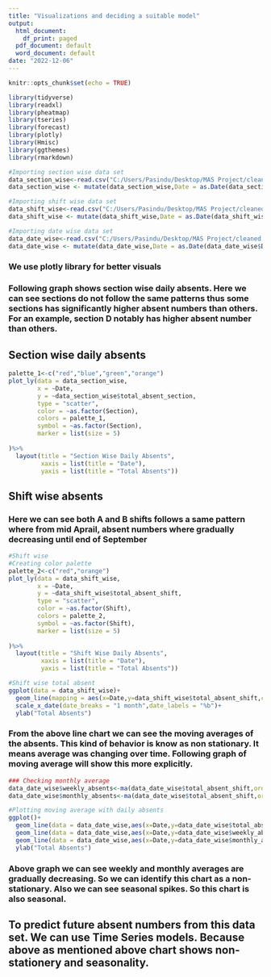 ```yaml
---
title: "Visualizations and deciding a suitable model"
output:
  html_document:
    df_print: paged
  pdf_document: default
  word_document: default
date: "2022-12-06"
---
```


```r
knitr::opts_chunk$set(echo = TRUE)
```

```r
library(tidyverse)
library(readxl)
library(pheatmap)
library(tseries)
library(forecast)
library(plotly)
library(Hmisc)
library(ggthemes)
library(rmarkdown)

```

```r
#Importing section wise data set
data_section_wise<-read.csv("C:/Users/Pasindu/Desktop/MAS Project/cleaned section wise data set with daily total absents for a section.csv")
data_section_wise <- mutate(data_section_wise,Date = as.Date(data_section_wise$Date,format = "%Y-%m-%d"))

#Importing shift wise data set
data_shift_wise<-read.csv("C:/Users/Pasindu/Desktop/MAS Project/cleaned data grouped by date and shift with column of sum of shift.csv")
data_shift_wise <- mutate(data_shift_wise,Date = as.Date(data_shift_wise$Date,format = "%Y-%m-%d"))

#Importing date wise data set
data_date_wise<-read.csv("C:/Users/Pasindu/Desktop/MAS Project/cleaned data grouped by date with column total absent.csv")
data_date_wise <- mutate(data_date_wise,Date = as.Date(data_date_wise$Date,format = "%Y-%m-%d"))
```

### We use plotly library for better visuals

### Following graph shows section wise daily absents. Here we can see sections do not follow the same patterns thus some sections has significantly higher absent numbers than others. For an example, section D notably has higher absent number than others.

## Section wise daily absents

```r
palette_1<-c("red","blue","green","orange")
plot_ly(data = data_section_wise,
        x = ~Date,
        y = ~data_section_wise$total_absent_section,
        type = "scatter",
        color = ~as.factor(Section),
        colors = palette_1,
        symbol = ~as.factor(Section),
        marker = list(size = 5)
        
)%>%
  layout(title = "Section Wise Daily Absents",
         xaxis = list(title = "Date"),
         yaxis = list(title = "Total Absents"))
```

## Shift wise absents

### Here we can see both A and B shifts follows a same pattern where from mid Aprail, absent numbers where gradually decreasing until end of September

```r
#Shift wise
#Creating color palette
palette_2<-c("red","orange")
plot_ly(data = data_shift_wise,
        x = ~Date,
        y = ~data_shift_wise$total_absent_shift,
        type = "scatter",
        color = ~as.factor(Shift),
        colors = palette_2,
        symbol = ~as.factor(Shift),
        marker = list(size = 5)
        
)%>%
  layout(title = "Shift Wise Daily Absents",
         xaxis = list(title = "Date"),
         yaxis = list(title = "Total Absents"))
```

```r
#Shift wise total absent
ggplot(data = data_shift_wise)+
  geom_line(mapping = aes(x=Date,y=data_shift_wise$total_absent_shift,colour = Shift))+
  scale_x_date(date_breaks = "1 month",date_labels = "%b")+
  ylab("Total Absents")
```

### From the above line chart we can see the moving averages of the absents. This kind of behavior is know as non stationary. It means average was changing over time. Following graph of moving average will show this more explicitly.

```r
### Checking monthly average
data_date_wise$weekly_absents<-ma(data_date_wise$total_absent_shift,order=7)
data_date_wise$monthly_absents<-ma(data_date_wise$total_absent_shift,order=30)

#Plotting moving average with daily absents
ggplot()+
  geom_line(data = data_date_wise,aes(x=Date,y=data_date_wise$total_absent_shift,colour = "total_absent_shift"))+
  geom_line(data = data_date_wise,aes(x=Date,y=data_date_wise$weekly_absents,colour = "weekly_absents"))+
  geom_line(data = data_date_wise,aes(x=Date,y=data_date_wise$monthly_absents,colour = "monthly_absents"))+
  ylab("Total Absents")

```

### Above graph we can see weekly and monthly averages are gradually decreasing. So we can identify this chart as a non-stationary. Also we can see seasonal spikes. So this chart is also seasonal.

## To predict future absent numbers from this data set. We can use Time Series models. Because above as mentioned above chart shows non-stationery and seasonality.
